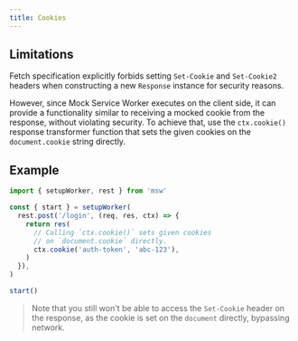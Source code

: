 ```yaml
---
title: Cookies
---
```


## Limitations

Fetch specification explicitly forbids setting `Set-Cookie` and `Set-Cookie2` headers when constructing a new `Response` instance for security reasons.

However, since Mock Service Worker executes on the client side, it can provide a functionality similar to receiving a mocked cookie from the response, without violating security. To achieve that, use the `ctx.cookie()` response transformer function that sets the given cookies on the `document.cookie` string directly.

## Example

```js showLineNumbers focusedLines=8
import { setupWorker, rest } from 'msw'

const { start } = setupWorker(
  rest.post('/login', (req, res, ctx) => {
    return res(
      // Calling `ctx.cookie()` sets given cookies
      // on `document.cookie` directly.
      ctx.cookie('auth-token', 'abc-123'),
    )
  }),
)

start()
```

> Note that you still won't be able to access the `Set-Cookie` header on the response, as the cookie is set on the `document` directly, bypassing network.
